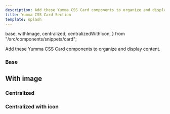```yaml
---
description: Add these Yumma CSS Card components to organize and display content.
title: Yumma CSS Card Section
template: splash
---
```


  base,
  withImage,
  centralized,
  centralizedWithIcon,
} from "/src/components/snippets/card";

Add these Yumma CSS Card components to organize and display content.

### Base

<Preview
  data={base}
  useCenter={true}
  useHeight="260px"
  usePadding
  useTabs
  useVersion="2.0.0"
/>

## With image

<Preview
  data={withImage}
  useCenter={true}
  useHeight="420px"
  usePadding
  useTabs
  useVersion="2.0.0"
/>

### Centralized

<Preview
  data={centralized}
  useHeight="270px"
  usePadding
  useTabs
  useVersion="2.0.0"
/>

### Centralized with icon

<Preview
  data={centralizedWithIcon}
  useHeight="270px"
  usePadding
  useTabs
  useVersion="2.0.0"
/>
